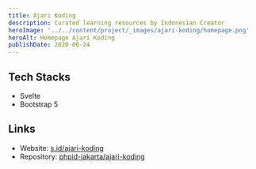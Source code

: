 ```yaml
---
title: Ajari Koding
description: Curated learning resources by Indonesian Creator
heroImage: '../../content/project/_images/ajari-koding/homepage.png'
heroAlt: Homepage Ajari Koding
publishDate: 2020-06-24
---
```


## Tech Stacks

- Svelte
- Bootstrap 5

## Links

- Website: [s.id/ajari-koding](https://s.id/ajari-koding)
- Repository: [phpid-jakarta/ajari-koding](https://github.com/phpid-jakarta/ajari-koding)
